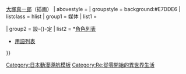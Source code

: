 {{Navbox
| name = Re:從零開始的異世界生活
| title = [[Re:從零開始的異世界生活|<span style="color:white;">Re:從零開始的異世界生活</span>]]
| titlestyle = background:#B19CDA
| above      = [[長月達平]]（作者）{{.w}}[[大塚真一郎]]（插画）
| abovestyle = 
| groupstyle = background:#E7DDE6
| listclass = hlist
| group1 = 媒体
| list1 =
 {{Navbox subgroup
|list1=* [[Re:從零開始的異世界生活|小說]]
** [[Re:從零開始的異世界生活書籍列表|書籍列表]]
* [[Re:從零開始的異世界生活 (動畫)|動畫]]
** [[Re:從零開始的異世界生活劇集列表|劇集列表]]
| group2 = 游戏
| list2 =
* [[Re:從零開始的異世界生活 Lost in Memories]]
* [[Re:从零开始的异世界生活 虚假的王选候补]]
| group3 = 音乐
| list3 = 
* [[Paradisus-Paradoxum]]
* [[Realize]]
}}
| group2 = 設-{}-定
| list2 = *[[Re:從零開始的異世界生活角色列表|角色列表]]
* [[Re:從零開始的異世界生活用語列表|用語列表]]
 {{Navbox subgroup
| group2 = 角色
| list2 =
*[[菜月昴]]
*[[雷姆 (角色)|雷姆]]
}}
}}<noinclude>
{{collapsible option}}
[[Category:日本動漫導航模板]]
[[Category:Re:從零開始的異世界生活]]
</noinclude>